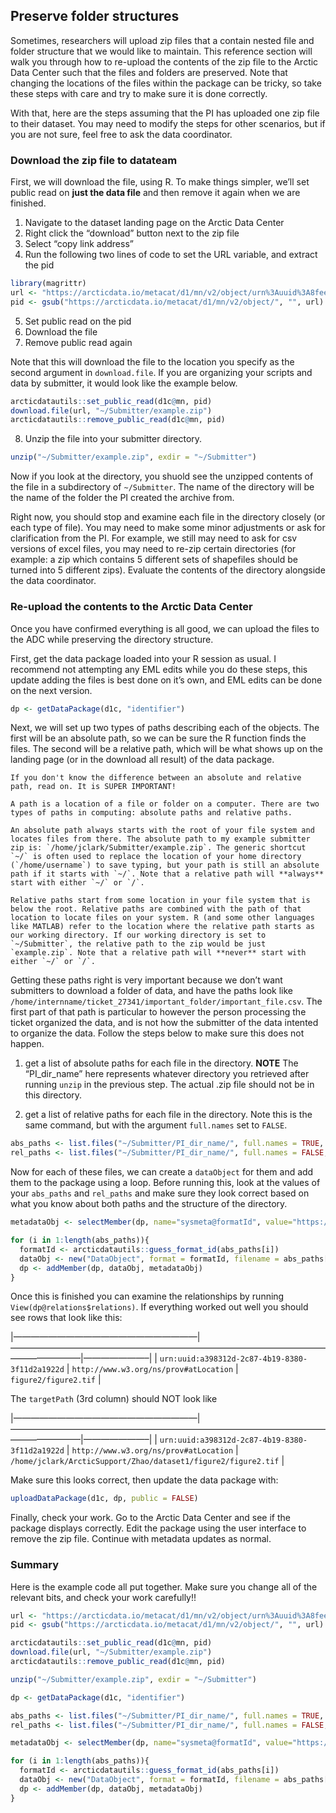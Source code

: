 ## Preserve folder structures

Sometimes, researchers will upload zip files that a contain nested file and folder structure that we would like to maintain. This reference section will walk you through how to re-upload the contents of the zip file to the Arctic Data Center such that the files and folders are preserved. Note that changing the locations of the files within the package can be tricky, so take these steps with care and try to make sure it is done correctly.

With that, here are the steps assuming that the PI has uploaded one zip file to their dataset. You may need to modify the steps for other scenarios, but if you are not sure, feel free to ask the data coordinator.

### Download the zip file to datateam

First, we will download the file, using R. To make things simpler, we'll set public read on **just the data file** and then remove it again when we are finished.

1.  Navigate to the dataset landing page on the Arctic Data Center
2.  Right click the "download" button next to the zip file
3.  Select "copy link address"
4.  Run the following two lines of code to set the URL variable, and extract the pid

```r
library(magrittr)
url <- "https://arcticdata.io/metacat/d1/mn/v2/object/urn%3Auuid%3A8fee5046-1a8f-4ccc-80f2-70c557a66338"
pid <- gsub("https://arcticdata.io/metacat/d1/mn/v2/object/", "", url) %>%  gsub("%3A", ":", .)
```

5.  Set public read on the pid
6.  Download the file
7.  Remove public read again

Note that this will download the file to the location you specify as the second argument in `download.file`. If you are organizing your scripts and data by submitter, it would look like the example below.

```r
arcticdatautils::set_public_read(d1c@mn, pid)
download.file(url, "~/Submitter/example.zip")
arcticdatautils::remove_public_read(d1c@mn, pid)
```

8.  Unzip the file into your submitter directory.

```r
unzip("~/Submitter/example.zip", exdir = "~/Submitter")
```

Now if you look at the directory, you shuold see the unzipped contents of the file in a subdirectory of `~/Submitter`. The name of the directory will be the name of the folder the PI created the archive from.

Right now, you should stop and examine each file in the directory closely (or each type of file). You may need to make some minor adjustments or ask for clarification from the PI. For example, we still may need to ask for csv versions of excel files, you may need to re-zip certain directories (for example: a zip which contains 5 different sets of shapefiles should be turned into 5 different zips). Evaluate the contents of the directory alongside the data coordinator.

### Re-upload the contents to the Arctic Data Center

Once you have confirmed everything is all good, we can upload the files to the ADC while preserving the directory structure.

First, get the data package loaded into your R session as usual. I recommend not attempting any EML edits while you do these steps, this update adding the files is best done on it's own, and EML edits can be done on the next version.

```r
dp <- getDataPackage(d1c, "identifier")
```

Next, we will set up two types of paths describing each of the objects. The first will be an absolute path, so we can be sure the R function finds the files. The second will be a relative path, which will be what shows up on the landing page (or in the download all result) of the data package.

```block
If you don't know the difference between an absolute and relative path, read on. It is SUPER IMPORTANT! 

A path is a location of a file or folder on a computer. There are two types of paths in computing: absolute paths and relative paths.

An absolute path always starts with the root of your file system and locates files from there. The absolute path to my example submitter zip is: `/home/jclark/Submitter/example.zip`. The generic shortcut `~/` is often used to replace the location of your home directory (`/home/username`) to save typing, but your path is still an absolute path if it starts with `~/`. Note that a relative path will **always** start with either `~/` or `/`.

Relative paths start from some location in your file system that is below the root. Relative paths are combined with the path of that location to locate files on your system. R (and some other languages like MATLAB) refer to the location where the relative path starts as our working directory. If our working directory is set to `~/Submitter`, the relative path to the zip would be just `example.zip`. Note that a relative path will **never** start with either `~/` or `/`.
```

Getting these paths right is very important because we don't want submitters to download a folder of data, and have the paths look like `/home/internname/ticket_27341/important_folder/important_file.csv`. The first part of that path is particular to however the person processing the ticket organized the data, and is not how the submitter of the data intented to organize the data. Follow the steps below to make sure this does not happen.

1.  get a list of absolute paths for each file in the directory. **NOTE** The "PI_dir_name" here represents whatever directory you retrieved after running `unzip` in the previous step. The actual .zip file should not be in this directory.

2.  get a list of relative paths for each file in the directory. Note this is the same command, but with the argument `full.names` set to `FALSE`.

```r
abs_paths <- list.files("~/Submitter/PI_dir_name/", full.names = TRUE, recursive = TRUE)
rel_paths <- list.files("~/Submitter/PI_dir_name/", full.names = FALSE, recursive = TRUE)
```

Now for each of these files, we can create a `dataObject` for them and add them to the package using a loop. Before running this, look at the values of your `abs_paths` and `rel_paths` and make sure they look correct based on what you know about both paths and the structure of the directory.

```r
metadataObj <- selectMember(dp, name="sysmeta@formatId", value="https://eml.ecoinformatics.org/eml-2.2.0")

for (i in 1:length(abs_paths)){
  formatId <- arcticdatautils::guess_format_id(abs_paths[i])
  dataObj <- new("DataObject", format = formatId, filename = abs_paths[i], targetPath = rel_paths[i])
  dp <- addMember(dp, dataObj, metadataObj)
}
```

Once this is finished you can examine the relationships by running `View(dp@relations$relations)`. If everything worked out well you should see rows that look like this:

|---------------------------------------------------------------|------------------------------------------------------------------------------------------------------------------------------------|-----------------------|
| `urn:uuid:a398312d-2c87-4b19-8380-3f11d2a1922d` | `http://www.w3.org/ns/prov#atLocation` | `figure2/figure2.tif` |

The `targetPath` (3rd column) should NOT look like

|---------------------------------------------------------------|------------------------------------------------------------------------------------------------------------------------------------|-----------------------|
| `urn:uuid:a398312d-2c87-4b19-8380-3f11d2a1922d` | `http://www.w3.org/ns/prov#atLocation` | `/home/jclark/ArcticSupport/Zhao/dataset1/figure2/figure2.tif` |

Make sure this looks correct, then update the data package with:

```r
uploadDataPackage(d1c, dp, public = FALSE)
```

Finally, check your work. Go to the Arctic Data Center and see if the package displays correctly. Edit the package using the user interface to remove the zip file. Continue with metadata updates as normal.

### Summary

Here is the example code all put together. Make sure you change all of the relevant bits, and check your work carefully!!

```r
url <- "https://arcticdata.io/metacat/d1/mn/v2/object/urn%3Auuid%3A8fee5046-1a8f-4ccc-80f2-70c557a66338"
pid <- gsub("https://arcticdata.io/metacat/d1/mn/v2/object/", "", url) %>%  gsub("%3A", ":", .)

arcticdatautils::set_public_read(d1c@mn, pid)
download.file(url, "~/Submitter/example.zip")
arcticdatautils::remove_public_read(d1c@mn, pid)

unzip("~/Submitter/example.zip", exdir = "~/Submitter")

dp <- getDataPackage(d1c, "identifier")

abs_paths <- list.files("~/Submitter/PI_dir_name/", full.names = TRUE, recursive = TRUE)
rel_paths <- list.files("~/Submitter/PI_dir_name/", full.names = FALSE, recursive = TRUE)

metadataObj <- selectMember(dp, name="sysmeta@formatId", value="https://eml.ecoinformatics.org/eml-2.2.0")

for (i in 1:length(abs_paths)){
  formatId <- arcticdatautils::guess_format_id(abs_paths[i])
  dataObj <- new("DataObject", format = formatId, filename = abs_paths[i], targetPath = rel_paths[i])
  dp <- addMember(dp, dataObj, metadataObj)
}
```

